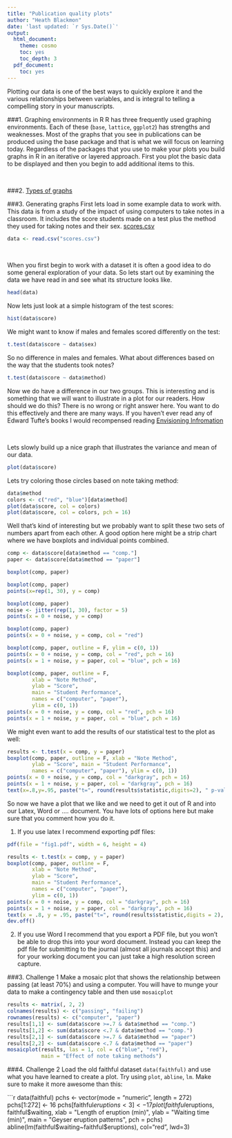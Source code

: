 ```yaml
---
title: "Publication quality plots"
author: "Heath Blackmon"
date: 'last updated: `r Sys.Date()`'
output:
  html_document:
    theme: cosmo
    toc: yes
    toc_depth: 3
  pdf_document:
    toc: yes
---
```


Plotting our data is one of the best ways to quickly explore it and the various relationships between variables, and is integral to telling a compelling story in your manuscripts.

###1. Graphing environments in R
R has three frequently used graphing environments.  Each of these (`base`, `lattice`, `ggplot2`) has strengths and weaknesses. Most of the graphs that you see in publications can be produced using the base package and that is what we will focus on learning today.  Regardless of the packages that you use to make your plots you build graphs in R in an iterative or layered approach.  First you plot the basic data to be displayed and then you begin to add additional items to this.

&nbsp;

###2. [Types of graphs](http://coleoguy.github.io/SWC/example.plots.pptx)

###3. Generating graphs
First lets load in some example data to work with.  This data is from a study of the impact of using computers to take notes in a classroom.  It includes the score students made on a test plus the method they used for taking notes and their sex.
[scores.csv](http://coleoguy.github.io/SWC/scores.csv)
```r
data <- read.csv("scores.csv")
```

&nbsp;

When you first begin to work with a dataset it is often a good idea to do some general exploration of your data.  So lets start out by examining the data we have read in and see what its structure looks like.
```r
head(data)
```

Now lets just look at a simple histogram of the test scores:
```r
hist(data$score)
```

We might want to know if males and females scored differently on the test:
```r
t.test(data$score ~ data$sex)
```

So no difference in males and females.  What about differences based on the way that the students took notes?
```r
t.test(data$score ~ data$method)
```

Now we do have a difference in our two groups. This is interesting and is something that we will want to illustrate in a plot for our readers.  How should we do this?  There is no wrong or right answer here.  You want to do this effectively and there are many ways.  If you haven't ever read any of Edward Tufte's books I would recompensed reading [Envisioning Infromation](http://smile.amazon.com/The-Visual-Display-Quantitative-Information/dp/0961392142/ref=pd_bxgy_14_img_2?ie=UTF8&refRID=1ERWSMJV7Q7P6NNBVHEC)

&nbsp;

Lets slowly build up a nice graph that illustrates the variance and mean of our data.
```r
plot(data$score)
```

Lets try coloring those circles based on note taking method:
```r
data$method
colors <- c("red", "blue")[data$method]
plot(data$score, col = colors)
plot(data$score, col = colors, pch = 16)
```

Well that's kind of interesting but we probably want to split these two sets of numbers apart from each other.  A good option here might be a strip chart where we have boxplots and individual points combined.

```r
comp <- data$score[data$method == "comp."]
paper <- data$score[data$method == "paper"]

boxplot(comp, paper)

boxplot(comp, paper)
points(x=rep(1, 30), y = comp)

boxplot(comp, paper)
noise <- jitter(rep(1, 30), factor = 5)
points(x = 0 + noise, y = comp)

boxplot(comp, paper)
points(x = 0 + noise, y = comp, col = "red")

boxplot(comp, paper, outline = F, ylim = c(0, 1))
points(x = 0 + noise, y = comp, col = "red", pch = 16)
points(x = 1 + noise, y = paper, col = "blue", pch = 16)

boxplot(comp, paper, outline = F, 
        xlab = "Note Method", 
        ylab = "Score", 
        main = "Student Performance", 
        names = c("computer", "paper"), 
        ylim = c(0, 1))
points(x = 0 + noise, y = comp, col = "red", pch = 16)
points(x = 1 + noise, y = paper, col = "blue", pch = 16)
```

We might even want to add the results of our statistical test to the plot as well:

```r
results <- t.test(x = comp, y = paper)
boxplot(comp, paper, outline = F, xlab = "Note Method", 
        ylab = "Score", main = "Student Performance", 
        names = c("computer", "paper"), ylim = c(0, 1))
points(x = 0 + noise, y = comp, col = "darkgray", pch = 16)
points(x = 1 + noise, y = paper, col = "darkgray", pch = 16)
text(x=.8,y=.95, paste("t=", round(results$statistic,digits=2), " p-val<.01", sep=""))
```

So now we have a plot that we like and we need to get it out of R and into our Latex, Word or .... document.  You have lots of options here but make sure that you comment how you do it.

1. If you use latex I recommend exporting pdf files:
```r
pdf(file = "fig1.pdf", width = 6, height = 4)

results <- t.test(x = comp, y = paper)
boxplot(comp, paper, outline = F, 
        xlab = "Note Method", 
        ylab = "Score", 
        main = "Student Performance", 
        names = c("computer", "paper"), 
        ylim = c(0, 1))
points(x = 0 + noise, y = comp, col = "darkgray", pch = 16)
points(x = 1 + noise, y = paper, col = "darkgray", pch = 16)
text(x = .8, y = .95, paste("t=", round(results$statistic,digits = 2), " p-val<.01", sep = ""))
dev.off()
```

2. If you use Word I recommend that you export a PDF file, but you won't be able to drop this into your word document.  Instead you can keep the pdf file for submitting to the journal (almost all journals accept this) and for your working document you can just take a high resolution screen capture. 

###3. Challenge 1
Make a mosaic plot that shows the relationship between passing (at least 70%) and using a computer. You will have to munge your data to make a contingency table and then use `mosaicplot`

```r
results <- matrix(, 2, 2)
colnames(results) <- c("passing", "failing")
rownames(results) <- c("computer", "paper")
results[1,1] <- sum(data$score >=.7 & data$method == "comp.")
results[1,2] <- sum(data$score <.7 & data$method == "comp.")
results[2,1] <- sum(data$score >=.7 & data$method == "paper")
results[2,2] <- sum(data$score <.7 & data$method == "paper")
mosaicplot(results, las = 1, col = c("blue", "red"), 
           main = "Effect of note taking methods")
```

###4. Challenge 2
Load the old faithful dataset `data(faithful)` and use what you have learned to create a plot. Try using `plot`, `abline`, `lm`.  Make sure to make it more awesome than this:

```r
data(faithful)
pchs <- vector(mode = "numeric", length = 272)
pchs[1:272] <- 16
pchs[faithful$eruptions < 3] <- 17
plot(faithful$eruptions, 
     faithful$waiting, xlab = "Length of eruption (min)", 
     ylab = "Waiting time (min)", 
     main = "Geyser eruption patterns", 
     pch = pchs)
abline(lm(faithful$waiting~faithful$eruptions), col="red", lwd=3)

